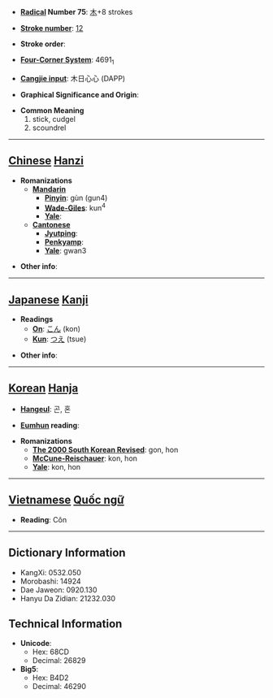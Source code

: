 * '''[[Wiktionary:Chinese radical index| Radical]] Number 75''': [[Wiktionary:Chinese radical index 木|木]]+8 strokes

* '''[[Wiktionary:Chinese total strokes index|Stroke number]]''': [[Wiktionary:Chinese total strokes index 12|12]]

* '''Stroke order''': 

* '''[[Wiktionary:Chinese four corner index|Four-Corner System]]''': 4691<sub>1</sub>

* '''[[Wiktionary:Chinese Cangjie index|Cangjie input]]''': 木日心心 (DAPP)

* '''Graphical Significance and Origin''': 

* '''Common Meaning'''
*#stick, cudgel
*# scoundrel


----

== [[Chinese]] [[Hanzi]] ==

* '''Romanizations'''
** '''[[Mandarin]]'''
*** '''[[Pinyin]]''': gùn (gun4)
*** '''[[Wade-Giles]]''': kun<sup>4</sup>
*** '''[[Yale]]''': 
** '''[[Cantonese]]'''
*** '''[[Jyutping]]''':
*** '''[[Penkyamp]]''': 
*** '''[[Yale]]''': gwan3

* '''Other info''': 

----

== [[Japanese]] [[Kanji]] ==

* '''Readings'''
** '''[[On]]''': [[こん]] (kon)
** '''[[Kun]]''': [[つえ]] (tsue)

* '''Other info''':  

----

== [[Korean]] [[Hanja]] ==

* '''[[Hangeul]]''': 곤, 혼

* '''[[Eumhun]] reading''': 

* '''Romanizations'''
** '''[[The 2000 South Korean Revised Romanization|The 2000 South Korean Revised]]''': gon, hon
** '''[[McCune-Reischauer]]''': kon, hon
** '''[[Yale]]''': kon, hon


----

== [[Vietnamese]] [[Quốc ngữ]] ==

* '''Reading''': Côn

----

== Dictionary Information ==

* KangXi: 0532.050
* Morobashi: 14924
* Dae Jaweon: 0920.130
* Hanyu Da Zidian: 21232.030

== Technical Information ==

* '''Unicode''':
** Hex: 68CD
** Decimal: 26829
* '''Big5''':
** Hex: B4D2
** Decimal: 46290